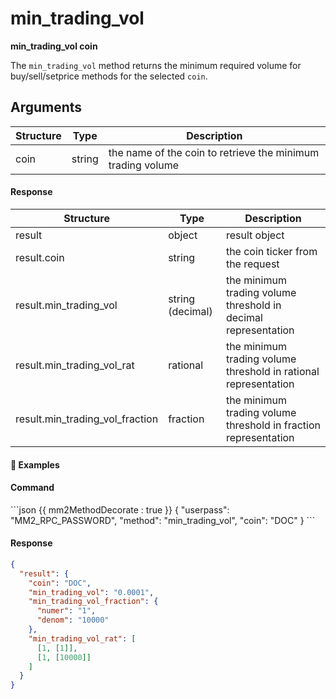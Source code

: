 
# min_trading_vol

**min_trading_vol coin**

The `min_trading_vol` method returns the minimum required volume for buy/sell/setprice methods for the selected `coin`.

## Arguments

| Structure | Type   | Description                                                 |
| --------- | ------ | ----------------------------------------------------------- |
| coin      | string | the name of the coin to retrieve the minimum trading volume |

#### Response

| Structure                       | Type             | Description                                                     |
| ------------------------------- | ---------------- | --------------------------------------------------------------- |
| result                          | object           | result object                                                   |
| result.coin                     | string           | the coin ticker from the request                                |
| result.min_trading_vol          | string (decimal) | the minimum trading volume threshold in decimal representation  |
| result.min_trading_vol_rat      | rational         | the minimum trading volume threshold in rational representation |
| result.min_trading_vol_fraction | fraction         | the minimum trading volume threshold in fraction representation |

#### 📌 Examples

#### Command

<CodeGroup title="" tag="POST" label="min_trading_vol">
```json {{ mm2MethodDecorate : true }}
{
  "userpass": "MM2_RPC_PASSWORD",
  "method": "min_trading_vol",
  "coin": "DOC"
}
```
</CodeGroup>


<CollapsibleSection expandedText='Hide Response' collapsedText='Show Response'>

#### Response

```json
{
  "result": {
    "coin": "DOC",
    "min_trading_vol": "0.0001",
    "min_trading_vol_fraction": {
      "numer": "1",
      "denom": "10000"
    },
    "min_trading_vol_rat": [
      [1, [1]],
      [1, [10000]]
    ]
  }
}
```

</CollapsibleSection>

